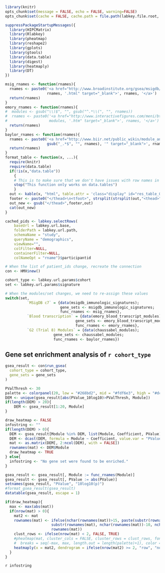 
```r
library(knitr)
opts_chunk$set(message = FALSE, echo = FALSE, warning=FALSE)
opts_chunk$set(cache = FALSE, cache.path = file.path(labkey.file.root, "cache/GeneSetEnrichmentAnalysis/", labkey.user.email, ""))

```

```r
suppressPackageStartupMessages({
  library(HIPCMatrix)
  library(Rlabkey)
  library(pheatmap)
  library(reshape2)
  library(gplots)
  library(gtools)
  library(data.table)
  library(digest)
  library(heatmaply)
  library(DT)
})
```


```r
msig_rnames <- function(rnames){
  rnames <- paste0('<a href="http://www.broadinstitute.org/gsea/msigdb/cards/',
                   rnames, '.html" target="_blank">', rnames, '</a>')
  return(rnames)
}
emory_rnames <- function(rnames){
#  modules <- gsub("\\)$", "", gsub("^.*\\(", "", rnames))
#  rnames <- paste0('<a href="http://www.interactivefigures.com/meni/btm416_annotation/btmdata/',
#                   modules, '.htm" target="_blank">', rnames, '</a>')
  return(rnames)
}
baylor_rnames <- function(rnames){
  rnames <- paste0('<a href="http://www.biir.net/public_wikis/module_annotation/V2_Trial_8_Modules_',
                   gsub("_.*$", "", rnames), '" target="_blank">', rnames, '</a>')
  return(rnames)
}
format_table <- function(x, ...){
  require(knitr)
  require(data.table)
  if(!is(x,"data.table"))
    {
    # This is to make sure that we don't have issues with row names in data.frames
    stop("This function only works on data.tables")
    }
  out <- kable(x, "html", table.attr = 'class="display" id="res_table_GSEA"', escape = FALSE, output = FALSE, ...)
  footer <- paste0("</thead>\n<tfoot>", strsplit(strsplit(out,"<thead>")[[1]][2],"</thead>")[[1]][1], "</tfoot>\n")
  out_new <- gsub("</thead>",footer,out)
  cat(out_new)
}
```

```r
cached_pids <- labkey.selectRows(
    baseUrl = labkey.url.base, 
    folderPath = labkey.url.path,
    schemaName = "study", 
    queryName = "demographics", 
    viewName="",
    colFilter=NULL, 
    containerFilter=NULL, 
    colNameOpt = "rname")$participantid
```

```r
# When the list of patient_ids change, recreate the connection
con <- HMX$new()
```

```r
cohort_type <- labkey.url.params$cohort
set <- labkey.url.params$signature
```

```r
# When the modules/set changes, we need to re-assign these values
switch(set,
          `MSigDB c7` = {data(msigdb_immunologic_signatures);
                         gene_sets <- msigdb_immunologic_signatures;
                         func_rnames <- msig_rnames},
          `Blood transcription` = {data(emory_blood_transcript_modules);
                                gene_sets <- emory_blood_transcript_modules;
                                func_rnames <- emory_rnames},
          `G2 (Trial 8) Modules` = {data(chaussabel_modules);
                      gene_sets <- chaussabel_modules;
                      func_rnames <- baylor_rnames})
```

## Gene set enrichment analysis of `r cohort_type`

```r
gsea_result <- con$run_gsea(
  cohort_type = cohort_type, 
  gene_sets = gene_sets
)
```

```r
PValThresh <- 30
palette <- colorpanel(20, low = "#268bd2", mid = "#fdf6e3", high = "#dc322f")
DEM <- unique(gsea_result[abs(PValue_10log10)>PValThresh, Module])
if(length(DEM) > 20){
    DEM <- gsea_result[1:20, Module]
}

draw_heatmap <- FALSE
infostring <- ""
if(length(DEM) > 0){
  DEM <- gsea_result[Module %in% DEM, list(Module, Coefficient, PValue)]
  DEM <- dcast(DEM, formula = Module ~ Coefficient, value.var = "PValue")[, c("Module", mixedsort(unique(gsea_result$Coefficient))), with = FALSE]
  mat <- as.matrix(DEM[, 2:ncol(DEM), with = FALSE])
  rownames(mat) <- DEM$Module
  draw_heatmap <- TRUE
} else{
  infostring <- "No gene set were found to be enriched."
}
```


```r
gsea_result <- gsea_result[, Module := func_rnames(Module)]
gsea_result <- gsea_result[, PValue := abs(PValue)]
setnames(gsea_result, "PValue", "10log10(p)")
#format_gsea_result(gsea_result)
datatable(gsea_result, escape = 1)
```

<div align='center'>
```r
if(draw_heatmap){
  max <- max(abs(mat))
  if(nrow(mat) > 0){
    mat2 <- mat
    rownames(mat) <- ifelse(nchar(rownames(mat))>15, paste(substr(rownames(mat), 1, 12),
                     substr(rownames(mat), nchar(rownames(mat))-10, nchar(rownames(mat))), sep =" ... "),
                     rownames(mat))
    clust_rows <- ifelse(nrow(mat) < 2, FALSE, TRUE)
    #pheatmap(mat, cluster_cols = FALSE, cluster_rows = clust_rows, fontsize = 12,
    #  breaks = seq(-max, max, length.out = length(palette)+1), color = palette)
    heatmaply(x = mat2, dendrogram = ifelse(nrow(mat2) >= 2, "row", "none"), colors = palette)
  }
}
```
</div>

`r infostring`
